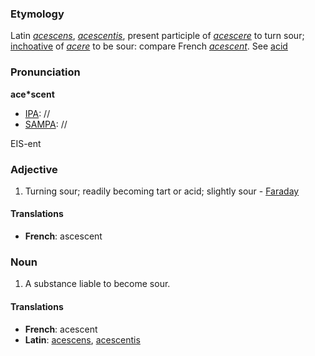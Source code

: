 ===Etymology===
Latin ''[[acescens]]'', ''[[acescentis]]'', present participle of ''[[acescere]]'' to turn sour; [[inchoative]] of ''[[acere]]'' to be sour: compare French ''[[acescent]]''. See [[acid]]
===Pronunciation===
'''ace*scent'''
*[[IPA]]: //
*[[SAMPA]]: //
EIS-ent
===Adjective===
#Turning sour; readily becoming tart or acid; slightly sour - [[Faraday]]
====Translations====
*'''French''': ascescent
===Noun===
#A substance liable to become sour.
====Translations====
*'''French''': acescent
*'''Latin''': [[acescens]], [[acescentis]]